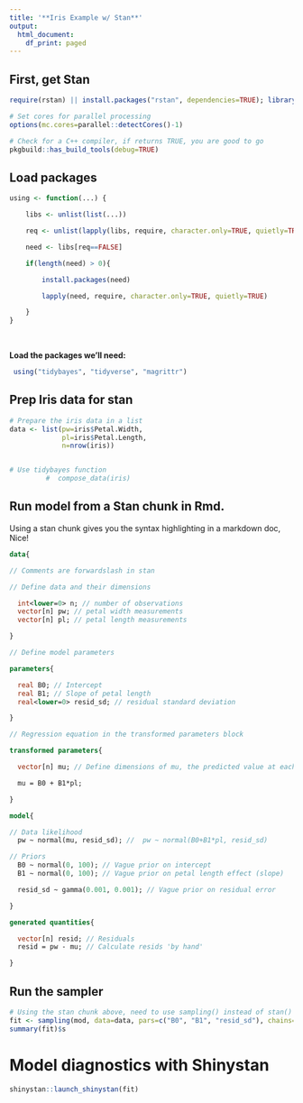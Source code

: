 ```yaml
---
title: '**Iris Example w/ Stan**'
output:
  html_document:
    df_print: paged
---
```


## **First, get Stan**  
```r
require(rstan) || install.packages("rstan", dependencies=TRUE); library(rstan)

# Set cores for parallel processing
options(mc.cores=parallel::detectCores()-1)

# Check for a C++ compiler, if returns TRUE, you are good to go
pkgbuild::has_build_tools(debug=TRUE)
```
## Load packages  
```r
using <- function(...) {

    libs <- unlist(list(...))

    req <- unlist(lapply(libs, require, character.only=TRUE, quietly=TRUE)) 

    need <- libs[req==FALSE]

    if(length(need) > 0){ 

        install.packages(need)

        lapply(need, require, character.only=TRUE, quietly=TRUE)

    }
}  

```

<br/>  

**Load the packages we'll need:**
```r

 using("tidybayes", "tidyverse", "magrittr")


```

## Prep Iris data for stan
```r

# Prepare the iris data in a list
data <- list(pw=iris$Petal.Width,
             pl=iris$Petal.Length,
             n=nrow(iris))


# Use tidybayes function
         #  compose_data(iris)


```

## Run model from a Stan chunk in Rmd.
Using a stan chunk gives you the syntax highlighting in a markdown doc, Nice!
```stan
data{

// Comments are forwardslash in stan

// Define data and their dimensions

  int<lower=0> n; // number of observations
  vector[n] pw; // petal width measurements
  vector[n] pl; // petal length measurements

}

// Define model parameters

parameters{

  real B0; // Intercept
  real B1; // Slope of petal length
  real<lower=0> resid_sd; // residual standard deviation

}

// Regression equation in the transformed parameters block 

transformed parameters{

  vector[n] mu; // Define dimensions of mu, the predicted value at each data point

  mu = B0 + B1*pl;

}

model{

// Data likelihood
  pw ~ normal(mu, resid_sd); //  pw ~ normal(B0+B1*pl, resid_sd)

// Priors
  B0 ~ normal(0, 100); // Vague prior on intercept
  B1 ~ normal(0, 100); // Vague prior on petal length effect (slope)

  resid_sd ~ gamma(0.001, 0.001); // Vague prior on residual error

}

generated quantities{

  vector[n] resid; // Residuals
  resid = pw - mu; // Calculate resids 'by hand'

}

```

## Run the sampler
```r
# Using the stan chunk above, need to use sampling() instead of stan()
fit <- sampling(mod, data=data, pars=c("B0", "B1", "resid_sd"), chains=3, warmup=500, iter=1000)
summary(fit)$s
```

# Model diagnostics with Shinystan
```r
shinystan::launch_shinystan(fit)
```


